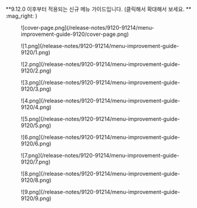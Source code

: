 
<Callout type="info" emoji="🟣">
**9.12.0 이후부터 적용되는 신규 메뉴 가이드입니다. (클릭해서 확대해서 보세요. ** :mag_right: )
</Callout>

<figure data-layout="center" data-align="center">
![cover-page.png](/release-notes/9120-91214/menu-improvement-guide-9120/cover-page.png)
</figure>

<figure data-layout="center" data-align="center">
![1.png](/release-notes/9120-91214/menu-improvement-guide-9120/1.png)
</figure>

<figure data-layout="center" data-align="center">
![2.png](/release-notes/9120-91214/menu-improvement-guide-9120/2.png)
</figure>

<figure data-layout="center" data-align="center">
![3.png](/release-notes/9120-91214/menu-improvement-guide-9120/3.png)
</figure>

<figure data-layout="center" data-align="center">
![4.png](/release-notes/9120-91214/menu-improvement-guide-9120/4.png)
</figure>

<figure data-layout="center" data-align="center">
![5.png](/release-notes/9120-91214/menu-improvement-guide-9120/5.png)
</figure>

<figure data-layout="center" data-align="center">
![6.png](/release-notes/9120-91214/menu-improvement-guide-9120/6.png)
</figure>

<figure data-layout="center" data-align="center">
![7.png](/release-notes/9120-91214/menu-improvement-guide-9120/7.png)
</figure>

<figure data-layout="center" data-align="center">
![8.png](/release-notes/9120-91214/menu-improvement-guide-9120/8.png)
</figure>

<figure data-layout="center" data-align="center">
![9.png](/release-notes/9120-91214/menu-improvement-guide-9120/9.png)
</figure>


